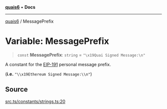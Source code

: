 [**quais6**](../README.md) • **Docs**

***

[quais6](../globals.md) / MessagePrefix

# Variable: MessagePrefix

> `const` **MessagePrefix**: `string` = `"\x19Quai Signed Message:\n"`

A constant for the [EIP-191](https://eips.ethereum.org/EIPS/eip-191) personal message prefix.

 (**i.e.** `"\\x19Ethereum Signed Message:\\n"`)

## Source

[src.ts/constants/strings.ts:20](https://github.com/dominant-strategies/quais-6.js/blob/aca1855329c3946c627ab7f16ac5304cea7d20c5/src.ts/constants/strings.ts#L20)
